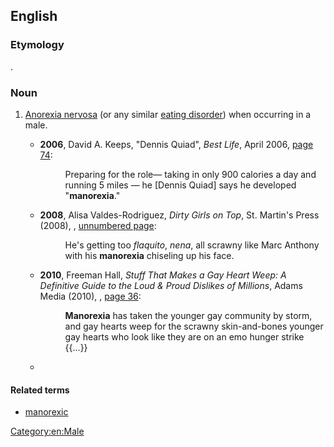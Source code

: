 ==English==

===Etymology===
{{blend|man|anorexia|lang=en}}.

===Noun===
{{en-noun|-}}

# {{lb|en|humorous|informal}} [[anorexia nervosa|Anorexia nervosa]] (or any similar [[eating disorder]]) when occurring in a male.
#* '''2006''', David A. Keeps, "Dennis Quiad", ''Best Life'', April 2006, [https://books.google.com/books?id=JscDAAAAMBAJ&pg=PA74&dq=%22manorexia%22 page 74]:
#*: Preparing for the role— taking in only 900 calories a day and running 5 miles — he [Dennis Quiad] says he developed "'''manorexia'''."
#* '''2008''', Alisa Valdes-Rodriguez, ''Dirty Girls on Top'', St. Martin's Press (2008), {{ISBN|9781429927437}}, [https://books.google.com/books?id=NCECwLscWHwC&pg=PT353&dq=%22manorexia%22 unnumbered page]:
#*: He's getting too ''flaquito'', ''nena'', all scrawny like Marc Anthony with his '''manorexia''' chiseling up his face.
#* '''2010''', Freeman Hall, ''Stuff That Makes a Gay Heart Weep: A Definitive Guide to the Loud & Proud Dislikes of Millions'', Adams Media (2010), {{ISBN|9781440510359}}, [https://books.google.com/books?id=DRusK0EhgIIC&pg=PA36&dq=%22manorexia%22 page 36]:
#*: '''Manorexia''' has taken the younger gay community by storm, and gay hearts weep for the scrawny skin-and-bones younger gay hearts who look like they are on an emo hunger strike {{...}}
#* {{seemoreCites|lang=en}}

====Related terms====
* [[manorexic]]

[[Category:en:Male]]
